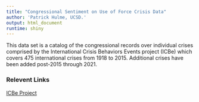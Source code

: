 ```yaml
---
title: "Congressional Sentiment on Use of Force Crisis Data"
author: 'Patrick Hulme, UCSD.'
output: html_document
runtime: shiny
---
```


This data set is a catalog of the congressional records over individual crises comprised by the International Crisis Behaviors Events project (ICBe) which covers 475 international crises from 1918 to 2015. Additional crises have been added post-2015 through 2021. 

### Relevent Links
[ICBe Project](https://www.crisisevents.org/)

